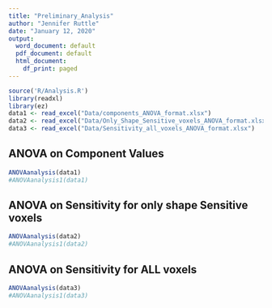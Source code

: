 ```yaml
---
title: "Preliminary_Analysis"
author: "Jennifer Ruttle"
date: "January 12, 2020"
output:
  word_document: default
  pdf_document: default
  html_document:
    df_print: paged
---
```


```r
source('R/Analysis.R')
library(readxl)
library(ez)
data1 <- read_excel("Data/components_ANOVA_format.xlsx")
data2 <- read_excel("Data/Only_Shape_Sensitive_voxels_ANOVA_format.xlsx")
data3 <- read_excel("Data/Sensitivity_all_voxels_ANOVA_format.xlsx")
```

## ANOVA on Component Values
```r
ANOVAanalysis(data1)
#ANOVAanalysis1(data1)
```

## ANOVA on Sensitivity for only shape Sensitive voxels
```r
ANOVAanalysis(data2)
#ANOVAanalysis1(data2)
```

## ANOVA on Sensitivity for ALL voxels
```r
ANOVAanalysis(data3)
#ANOVAanalysis1(data3)
```